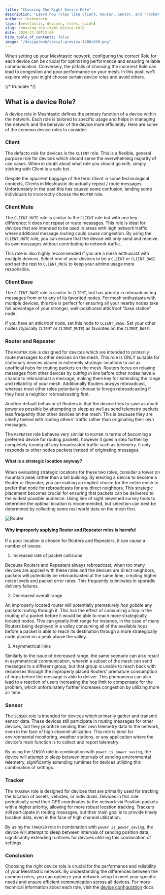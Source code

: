 ```yaml
---
title: "Choosing The Right Device Role"
description: "Learn how roles like Client, Router, Sensor, and Tracker affect mesh performance, and avoid common pitfalls for reliable and efficient mesh communication."
authors: thebentern
tags: [meshtastic, devices, roles, guide]
slug: choosing-the-right-device-role
date: 2024-11-10T12:00
hide_table_of_contents: false
image: "/design/web/social-preview-1200x630.png"
---
```


When setting up your Meshtastic network, configuring the correct Role for each device can be crucial for optimizing performance and ensuring reliable communication. Conversely, the pitfalls of choosing the incorrect Role can lead to congestion and poor performance on your mesh. In this post, we'll explore why you might choose certain device roles and avoid others.

{/* truncate */}

## What is a device Role?

A device role in Meshtastic defines the primary function of a device within the network. Each role is tailored to specific usage and helps in managing the network and the behavior of the device more efficiently. Here are some of the common device roles to consider:

### Client

The defacto role for devices is the `CLIENT` role. This is a flexible, general purpose role for devices which should serve the overwhelming majority of use cases. When in doubt about what role you should go with, simply sticking with Client is a safe bet.

Despite the apparent baggage of the term _Client_ in some technological contexts, Clients in Meshtastic do actually repeat / route messages. Unfortunately in the past this has caused some confusion, landing some individuals to incorrectly choose the `ROUTER` role.

### Client Mute

The `CLIENT_MUTE` role is similar to the `CLIENT` role but with one key difference: it does not repeat or route messages. This role is ideal for devices that are intended to be used in areas with high network traffic where additional message routing could cause congestion. By using the `CLIENT_MUTE` role, you can ensure that the device will only send and receive its own messages without contributing to network traffic.

This role is also highly recommended if you are a mesh enthusiast with multiple devices. Select one of your devices to be a `CLIENT` or `CLIENT_BASE` and set the rest to `CLIENT_MUTE` to keep your airtime usage more responsible.

### Client Base

The `CLIENT_BASE` role is similar to `CLIENT`, but has priority in rebroadcasting messages from or to any of its favorited nodes. For mesh enthusiasts with multiple devices, this role is perfect for ensuring all your nearby nodes take full advantage of your stronger, well-positioned attic/roof “base station” node.

If you have an attic/roof node, set this node to `CLIENT_BASE`. Set your other nodes (typically `CLIENT` or `CLIENT_MUTE`) as favorites on the `CLIENT_BASE`.

### Router and Repeater

The `ROUTER` role is designed for devices which are intended to primarily route messages to other devices on the mesh. This role is ONLY suitable for stationary devices placed in extremely strategic locations to act as unofficial hubs for routing packets on the mesh. Routers focus on relaying messages from other devices by _cutting in line_ before other nodes have a chance to rebroadcast a message, making them key for extending the range and reliability of your mesh. Additionally Routers _always_ rebroadcast, whereas most other roles potentially choose to forego rebroadcasting if they hear a neighbor rebroadcasting first.

Another default behavior of Routers is that the device tries to save as much power as possible by attempting to sleep as well as send telemetry packets less frequently than other devices on the mesh. This is because they are chiefly tasked with routing others' traffic rather than originating their own messages.

The `REPEATER` role behaves very similar to `ROUTER` in terms of becoming a preferred device for routing packets, however it goes a step further by completely turning off any broadcasted traffic such as telemetry. It only responds to other nodes packets instead of originating messages.

#### What is a strategic location anyway?

When evaluating strategic locations for these two roles, consider a tower on mountain peak rather than a tall building. By electing a device to become a Router or Repeater, you are making an implicit choice for the entire mesh to prefer that node for rebroadcasts for any direct neighbors. This strategic placement becomes crucial for ensuring that packets can be delivered to the widest possible audience. Using line of sight viewshed survey tools to determine the optimal location is recommended, but selection can best be determined by collecting some real world data on the mesh first.

![Router](/img/blog/router_not_router.png)

#### Why improperly applying Router and Repeater roles is harmful

If a poor location is chosen for Routers and Repeaters, it can cause a number of issues:

1. Increased rate of packet collisions

Because Routers and Repeaters always rebroadcast, when too many devices are applied with these roles and the devices are direct neighbors, packets will potentially be rebroadcasted at the same time, creating higher noise levels and packet error rates. This frequently culminates in sporadic delivery failures.

2. Decreased overall range

An improperly located router will potentially prematurely _hop gobble_ any packets routing through it. This has the effect of consuming a hop in the routing of a packet before it would be able to reach more strategically located nodes. This can greatly limit range for instance, in the case of many Routers being deployed in a valley consuming all of the available hops before a packet is able to reach its destination through a more strategically node placed on a peak above the valley.

3. Asymmetrical links

Similarly to the issue of decreased range, the same scenario can also result in asymmetrical communication, wherein a subset of the mesh can send messages to a different group, but that group is unable to reach back with responses through the improperly placed Routers' premature consumption of hops before the message is able to deliver. This phenomena can also lead to a reaction of users increasing the hop limit to compensate for the problem, which unfortunately further increases congestion by utilizing more air time.

### Sensor

The `SENSOR` role is intended for devices which primarily gather and transmit sensor data. These devices still participate in routing messages for other devices, but they prioritize sending their own telemetry data to the network, even in the face of high channel utilization. This role is ideal for environmental monitoring, weather stations, or any application where the device's main function is to collect and report telemetry.

By using the `SENSOR` role in combination with `power.is_power_saving`, the device will attempt to sleep between intervals of sending environmental telemetry, significantly extending runtimes for devices utilizing this combination of settings.

### Tracker

The `TRACKER` role is designed for devices that are primarily used for tracking the location of assets, vehicles, or individuals. Devices in this role periodically send their GPS coordinates to the network via Position packets with a higher priority, allowing for more robust location tracking. Trackers still participate in routing messages, but their main goal is to provide timely location data, even in the face of high channel utilization.

By using the `TRACKER` role in combination with `power.is_power_saving`, the device will attempt to sleep between intervals of sending position data, significantly extending runtimes for devices utilizing this combination of settings.

### Conclusion

Choosing the right device role is crucial for the performance and reliability of your Meshtastic network. By understanding the differences between the common roles, you can optimize your network setup to meet your specific needs and ensure efficient communication across all devices. For more technical information about each role, visit the [device configuration](/docs/configuration/radio/device/#roles) docs.
